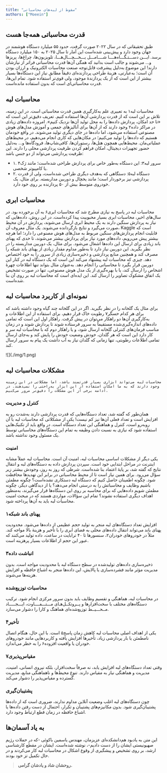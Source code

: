 ```yaml
---
title: "سقوط از لبه‌های محاسباتی"
authors: ["Moeein"]
---
```


## قدرت محاسباتی همه‌جا هست

طبق تحقیقاتی که در سال ۲۰۲۲ صورت گرفت، حدود ۵۵ میلیارد دستگاه هوشمند در جهان وجود دارد و پیش‌بینی شده‌است این آمار تا سال ۲۰۲۵ به ۱۵۰ میلیارد دستگاه برسد. ایـــن دســـتـگـــاه‌هــــا شــــامـــل یـــخـــچـــال‌هـــا، تلویزیون‌ها، چراغ‌ها، پریز‌ها و… می‌شوند و جالب است بدانید که همگی آن‌ها قدرت محاسباتی فراتر از نیازشان دارند! این موضوع به‌دلیل پیشرفت قابل‌توجه صنعت محاسبات الکترونیک و ارزان بودن آن است؛ به‌عبارتی، هزینهٔ طراحی پردازنده‌ای دقیقاً مطابق نیاز این دستگاه‌ها بسیار بیشتر از این است که از یک پردازندهٔ موجود، ولی قوی‌تر استفاده شود. تمام این‌ها، قدرت محاسباتی‌ای است که بدون استفاده مانده‌است.

## محاسبات لبه

محاسبات لبه۱ به تعبیری علم به‌کارگیری همین قدرت محاسباتی است. در این زمینه، تلاش بر این است که از قدرت پردازشی آن‌ها استفاده کنیم. تعریف دقیق‌تر این است که «تا حد امکان، پردازش داده‌ها را به محل تولید آن‌ها نزدیک کنیم». امروزه داده‌های زیادی در مراکز داده۲ وجود دارند که از آن‌ها برای آنالیزهای جمعی و آموزش مدل‌های هوش مصنوعی استفاده می‌شود، اما داده‌ها در جای دیگری تولید می‌شوند. در واقع خودمان هستیم که داده‌ها را تولید می‌کنیم؛ در مکان‌هایی که کاری انجام می‌دهیم، در محیط‌های عملیاتی‌مان. محیط‌هایی همچون هتل‌ها، رستوران‌ها، کافی‌شاپ‌ها، فرودگاه‌ها و… به‌دلیل حضور تجهیزات دیجیتال، امکان فراهم کردن ظرفیت پردازشی محلی را دارند. این ظرفیت پردازشی می‌تواند از دو جنس باشد:

- ۱. سرور لبه۳: این دستگاه به‌طور خاص برای پردازش طراحی شده‌است؛ مانند رَک۴ یا کامپیوتر شخصی.
- ۲. دستگاه لبه۵: دستگاهی که به‌هدف دیگری طراحی شده‌است، ولی از قدرت پردازشی نیز برخوردار است؛ مانند یخچال و دوربین مداربسته. برای مثال، یک خودروی متوسط بیش از ۵۰ پردازنده بر روی خود دارد.

## محاسبات ابری

محاسبات لبه در پاسخ به نیازی مطرح شد که محاسبات ابری۶ به آن برخورده بود. در سال‌های اخیر، محاسبات ابری بسیار محبوبیت پیدا کرده‌است. در این روش، داده‌هایی که نیاز به پردازش سنگین دارند به یک محیط ابری ارسال می‌شوند، پردازش در آن محیط صورت می‌گیرد و نتایج بازگردانده می‌شوند. یک مثال معروف آن، Kaggle است که قابلیت انجام پردازش‌های سنگین مربوط به مدل‌های هوش مصنوعی را دارد؛ اما هرچه بیشتر پیش می‌رویم، داده‌های مورد نیاز برای پردازش بیشتر می‌شوند، تا حدی که پهنای باند زیادی برای ارسال این داده‌ها اشغال می‌شود. برای مثال، یک دوربین مداربسته را در نظر بگیرید. این دوربین نیاز دارد تا به‌طور مداوم مقدار زیادی از پهنای باند شبکه را مصرف کند و همچنین منابع پردازشی و ذخیره‌سازی زیادی از سرور را به خود اختصاص دهد. چیزی که محاسبات لبه پیشنهاد می‌کند این است که یک دستگاه لبه در کنار این دوربین قرار بگیرد تا محاسباتی را انجام دهد. به‌عنوان مثال بتواند تنها اطلاعات چهرهٔ اشخاص را ارسال کند، یا با بهره‌گیری از یک مدل هوش مصنوعی، تنها در صورت تشخیص یک اتفاق مشکوک تصاویر را ارسال کند. این ایده‌ای است که محاسبات لبه بر روی آن بنا شده‌است.

## نمونه‌ای از کاربرد محاسبات لبه

برای مثال یک گلخانه را در نظر بگیرید. اگر در این گلخانه چند گیاه وجود داشته باشد که برای هر کدام حسگر۷ رطوبت خاک قرار دهیم، برای استفاده از این اطلاعات و به‌کارگیری آن‌ها دو راهکار می‌توان در پیش گرفت. راهکار اول این است که تمامی داده‌های اندازه‌گیری‌شده مستقیماً به سرور فرستاده شوند تا پردازش شوند و در زمان مناسب فرمان‌های کنترلی گلخانه ارسال شود، و یا راهکار دوم که با محاسبات لبه سر و کار دارد این است که هر گلدان، خودش وضعیت خودش را پایش کند و به‌جای ارسال تمامی اطلاعات رطوبتی، تنها زمانی که گلدان نیاز به آب داشت یک پیام به سرور ارسال کند.

<div style={{textAlign: 'center', paddingInline: "10%"}}>
    ![](./img/1.png)
</div>

## مشکلات محاسبات لبه

	محاسبات لبه می‌تواند ابزاری بسیار قدرتمند باشد، اما مشکلاتی در این زمینه وجود دارند که به ما امکان استفاده از این ابزار به‌راحتی را نمی‌دهند. در ادامه برخی از این مشکلات را دقیق‌تر مرور می‌کنیم.

### کنترل و مدیریت

همان‌طور که گفته شد، تعداد دستگاه‌هایی که قدرت پردازشی دارند به‌شدت رو به افزایش است و تعداد فعلی آن‌ها نیز کم نیست! یکی از مشکلاتی که محاسبات لبه با آن روبه‌رو است، کنترل و هماهنگی این تعداد دستگاه است. در واقع باید از تکنیک‌هایی استفاده شود که نیازی به نسبت دادن وظیفه به تمام این دستگاه‌های محاسباتی توسط یک مسئول وجود نداشته باشد.


### امنیت

یکی دیگر از مشکلات اساسی محاسبات لبه، امنیت آن است. محاسبات لبه عملاً مشابه اینترنت در مراحل ابتدایی خود است. سپردن پردازش داده به دستگاه‌های لبه و انتقال نتایج که گفته‌ شد، بر پایهٔ اعتماد بنا شده‌است. شرطی که روز به روز، وجودش بیشتر زیر سؤال می‌رود. برای همین نیاز است تا از محیط محاسباتی در برابر این تهدیدها محافظت شود. چگونه اطمینان حاصل کنیم که دستگاه لبه دستکاری نشده‌است؟ چگونه مطمئن باشیم وظایف و محاسباتش را به درستی انجام می‌دهد؟ یا از دیدگاهی دیگر، چگونه مطمئن شویم داده‌هایی که برای محاسبه بر روی این دستگاه‌ها قرار می‌گیرند، به‌منظور اهداف دیگری استفاده نشوند؟ تمام این سؤالات، مواردی هستند که در مبحث امنیت محاسبات لبه باید به آن‌ها پرداخته شود.

### پهنای‌ باند شبکه۱

افزایش تعداد دستگاه‌های لبه منجر به تولید حجم عظیمی از داده‌‌ها می‌شود. محدودیت پهنای باند می‌تواند انتقال داده‌های محلی به فضای ابری را با تأخیر و هزینهٔ بالا مواجه کند. مثلاً در خودروهای خودران۲، سنسورها تا ۴۰ ترابایت در ساعت، داده تولید می‌کنند که عبور این حجم از اطلاعات بسیار پرهزینه است.

### انباشت داده۳

ذخیره‌سازی داده‌های تولیدشده در سطح دستگاه لبه با محدودیت مواجه است. بدون مدیریت مؤثر مانند فشرده‌سازی یا پالایش، این داده‌ها منجر به اشباع حافظه و افزایش هزینه‌ها می‌شوند.

### محاسبات توزیع‌شده

در محاسبات لبه، هماهنگی و تقسیم وظایف باید بدون سرور مرکزی انجام شود. ترکیب دستگاه‌های مختلف با سخت‌افزارها و پــروتکــل‌هـای مـــتـــفــــاوت، ایـــجـــــاد مــحـــیــط توزیع‌شده‌ای هماهنگ و کارا را دشوار می‌سازد.

### تأخیر۴

یکی از اهداف اصلی محاسبات لبه کاهش زمان پاسخ۵ است. با این حال، هنگام اتصال نامطمئن یا بار پردازشی زیاد، تأخیرها افزایش یافته و کاربردهایی مانند خودروهای خودران یا واقعیت افزوده۶ را به خطر می‌اندازد.

### مقیاس‌پذیری۷

وقتی تعداد دستگاه‌های لبه افزایش یابد، نه صرفاً سخت‌افزار، ‌بلکه نیروی انسانی، امنیت، مدیریت و هماهنگی نیاز به مقیاس دارند. تنوع محیط‌ها و ناهماهنگی منابع، مدیریت گسترده و مقیاس‌پذیر را دشوار می‌کند.

### پشتیبان‌گیری

چون دستگاه‌های لبه اغلب وضعیت آنلاین مداوم ندارند، ضروری است که از داده‌ها پشتیبان‌گیری شود. بدون مکانیزم‌های پشتیبان و تکرار، احتمال از دست رفتن داده‌ها یا اشباع حافظه در زمان قطع ارتباط وجود دارد.

## به یاد آسمان‌ها

این متن به یادبود هم‌دانشکده‌ای عزیزمان، مهندس یاسمین باکوئی -که در حملات رژیم صهیونیستی ایشان را از دست دادیم-، نوشته شده‌است. ایشان در مقطع کارشناسی ارشد، بر روی تشخیص و پیشگیری از وقوع اشکال در محاسبات لبه کار می‌کردند و در حال تکمیل تز خود بودند.

> **روحشان شاد و یادشان گرامی.**